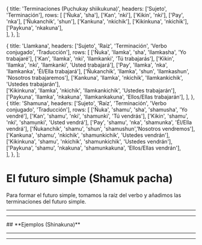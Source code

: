 
  {
    title: 'Terminaciones (Puchukay shiikukuna)',
    headers: ['Sujeto', 'Terminación'],
    rows: [
      ['Ñuka', 'sha'],
      ['Kan', 'nki'],
      ['Kikin', 'nki'],
      ['Pay', 'nka'],
      ['Ñukanchik',	'shun'],
      ['Kankuna',	'nkichik'],
      ['Kikinkuna', 'nkichik'],
      ['Paykuna',	'nkakuna'],           
    ],
  },
];

  {
    title: 'Llamkana',
    headers: ['Sujeto', 'Raíz', 'Terminación', 'Verbo conjugado', 'Traducción'],
    rows: [
      ['Ñuka', 'llamka', 'sha', 'llamkasha', 'Yo trabajaré'],
      ['Kan', 'llamka', 'nki', 'llamkanki', 'Tú trabajarás'],
      ['Kikin', 'llamka', 'nki', 'llamkanki', 'Usted trabajará'],
      ['Pay', 'llamka', 'nka', 'llamkanka', 'Él/Ella trabajará'],
      ['Ñukanchik', 'llamka', 'shun', 'llamkashun', 'Nosotros trabajaremos'], 
      ['Kankuna', 'llamka', 'nkichik', 'llamkankichik',	'Ustedes trabajarán'],  
      ['Kikinkuna',	'llamka', 'nkichik', 'llamkankichik', 'Ustedes trabajarán'],
      ['Paykuna', 'llamka', 'nkakuna', 'llamkankakuna', 'Ellos/Ellas trabajarán'], 
    ],
  },
  {
    title: 'Shamuna',
    headers: ['Sujeto', 'Raíz', 'Terminación', 'Verbo conjugado', 'Traducción'],
    rows: [
      ['Ñuka', 'shamu', 'sha', 'shamusha', 'Yo vendré'],
      ['Kan', 'shamu', 'nki', 'shamunki', 'Tú vendrás'],
      ['Kikin', 'shamu', 'nki', 'shamunki', 'Usted vendrá'],
      ['Pay', 'shamu', 'nka', 'shamunka', 'Él/Ella vendrá'],
      ['Ñukanchik', 'shamu', 'shun', 'shamushun','Nosotros vendremos'],
      ['Kankuna', 'shamu', 'nkichik', 'shamunkichik', 'Ustedes vendrán'],
      ['Kikinkuna', 'shamu', 'nkichik', 'shamunkichik', 'Ustedes vendrán'],
      ['Paykuna', 'shamu', 'nkakuna', 'shamunkakuna', 'Ellos/Ellas vendrán'],        
    ],
  },
];

# **El futuro simple (Shamuk pacha)**
Para formar el futuro simple, tomamos la raíz del verbo y añadimos las terminaciones del futuro simple.
<TablesWithTabs tables={tablesData} />  
<hr /> 
<ComicSpeechBubble text="El uso de sha demuestra inseguridad, como haya, tal vez, quizá. " character = "humu"/>
<hr />
## **Ejemplos (Shinakuna)**
<TablesWithTabs tables={tablesData2} /> 
<hr />
<ComicSpeechBubble text="!Excelente trabajo! Esto concluye la lección del futuro simple." character = "humuFeliz" alignment="right"/>
<hr />
<Quiz lecture="grammar-12" />